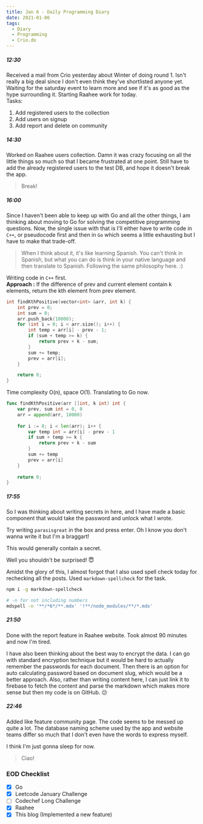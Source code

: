 ```yaml
---
title: Jan 6 - Daily Programming Diary
date: 2021-01-06
tags:
  - Diary
  - Programming
  - Crio.do
---
```



##### 12:30
Received a mail from Crio yesterday about Winter of doing round 1. Isn't really a big deal since I don't even think they've shortlisted anyone yet. Waiting for the saturday event to learn more and see if it's as good as the hype surrounding it.
Starting Raahee work for today.  
Tasks:

1. Add registered users to the collection  
2. Add users on signup  
3. Add report and delete on community

##### 14:30
Worked on Raahee users collection. Damn it was crazy focusing on all the little things so much so that I became frustrated at one point. Still have to add the already registered users to the test DB, and hope it doesn't break the app.

> Break!

##### 16:00
Since I haven't been able to keep up with Go and all the other things, I am thinking about moving to Go for solving the competitive programming questions. Now, the single issue with that is I'll either have to write code in `C++`, or pseudocode first and then in `Go` which seems a little exhausting but I have to make that trade-off.

> When I think about it, it's like learning Spanish. You can't think in Spanish, but what you can do is think in your native language and then translate to Spanish. Following the same philosophy here. :)

Writing code in `C++` first.  
**Approach :** If the difference of prev and current element contain k elements, return the kth element from prev element.

```cpp:title=kth-missing-positive-integer.cpp
int findKthPositive(vector<int> &arr, int k) {
    int prev = 0;
    int sum = 0;
    arr.push_back(10000);
    for (int i = 0; i < arr.size(); i++) {
        int temp = arr[i] - prev - 1;
        if (sum + temp >= k) {
            return prev + k - sum;
        }
        sum += temp;
        prev = arr[i];
    }

    return 0;
}
```
Time complexity O(n), space O(1). Translating to Go now.

```go:title=kth-missing-positive-integer.go
func findKthPositive(arr []int, k int) int {
    var prev, sum int = 0, 0
    arr = append(arr, 10000)
    
    for i := 0; i < len(arr); i++ {
        var temp int = arr[i] - prev - 1
        if sum + temp >= k {
            return prev + k - sum
        }        
        sum += temp
        prev = arr[i]
    }
    
    return 0;
}
```

##### 17:55
So I was thinking about writing secrets in here, and I have made a basic component that would take the password and unlock what I wrote.

Try writing `parasisgreat` in the box and press enter. Oh I know you don't wanna write it but I'm a braggart!

<HideContent myKey="parasisgreat">
    <p style={{color: "#03DAC5"}}>This would generally contain a secret.</p>
</HideContent>

Well you shouldn't be surprised! 😇

Amidst the glory of this, I almost forgot that I also used spell check today for rechecking all the posts.
Used `markdown-spellcheck` for the task.

```bash
npm i -g markdown-spellcheck

# -n for not including numbers
mdspell -n '**/*6*/**.mdx' '!**/node_modules/**/*.mdx'
```

##### 21:50
Done with the report feature in Raahee website. Took almost 90 minutes and now I'm tired.

I have also been thinking about the best way to encrypt the data. I can go with standard encryption technique but it would be hard to actually remember the passwords for each document. Then there is an option for auto calculating password based on document slug, which would be a better approach. Also, rather than writing content here, I can just link it to firebase to fetch the content and parse the markdown which makes more sense but then my code is on GitHub. 😕

##### 22:46
Added like feature community page. The code seems to be messed up quite a lot. The database naming scheme used by the app and website teams differ so much that I don't even have the words to express myself.

I think I'm just gonna sleep for now.

> Ciao!

### EOD Checklist
- [x] Go
- [x] Leetcode January Challenge
- [ ] Codechef Long Challenge
- [x] Raahee
- [x] This blog (Implemented a new feature)